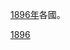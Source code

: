 [[1896年|1896年]]各國。
{{Year by category
| m = 1
| c = 8
| d = 9
| y = 6
| cat = 各國
| sortkey = Country
| in = 
| parent = 依年份劃分的19世紀各國
}}
{{Commons cat|1896 by country}}

[[Category:1890年代各國|1896]]